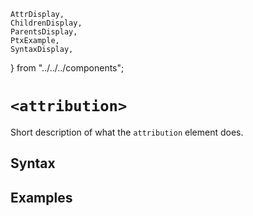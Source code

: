     AttrDisplay,
    ChildrenDisplay,
    ParentsDisplay,
    PtxExample,
    SyntaxDisplay,
} from "../../../components";

# `<attribution>`

Short description of what the `attribution` element does.

## Syntax

<SyntaxDisplay name="attribution" />

## Examples

    